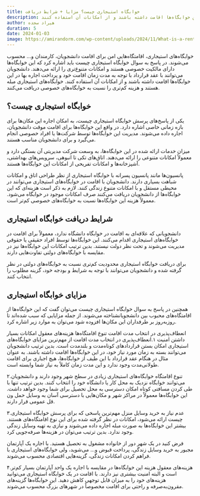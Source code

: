 ```yaml
---
title: خوابگاه استیجاری چیست؟ مزایا + شرایط دریافت
description: در پاسخ به سوال خوابگاه استیجاری چیست باید اشاره کرد که این خوابگاه‌ها دارای مالکیت خصوصی هستند و امکانات متنوع‌تری را ارائه می‌دهند. دانشجویان می‌توانند با عقد قرارداد با توجه به مدت زمان اقامت خود و پرداخت اجاره بها در این خوابگاه‌ها اقامت داشته باشند و از امکانات آن استفاده کنند
author: هیراد سجده
duration: 5
date: 2024-01-03
image: https://amirandorm.com/wp-content/uploads/2024/11/What-is-a-rented-accommodation.jpg
---
```

خوابگاه‌های استیجاری، اقامتگاه‌هایی امن برای اقامت دانشجویان، کارمندان و… محسوب می‌شوند. در پاسخ به سوال خوابگاه استیجاری چیست باید اشاره کرد که این خوابگاه‌ها دارای مالکیت خصوصی هستند و امکانات متنوع‌تری را ارائه می‌دهند. دانشجویان می‌توانند با عقد قرارداد با توجه به مدت زمان اقامت خود و پرداخت اجاره بها در این خوابگاه‌ها اقامت داشته باشند و از امکانات آن استفاده کنند. خوابگاه‌های استیجاری مبله هستند و هزینه کم‌تری را نسبت به خوابگاه‌های خصوصی دریافت می‌کنند.

## خوابگاه استیجاری چیست؟
یکی از پاسخ‌های پرسش خوابگاه استیجاری چیست، به امکان اجاره این مکان‌ها برای بازه زمانی خاصی اشاره دارد. در واقع این خوابگاه‌ها برای اقامت موقت دانشجویان، اجاره داده می‌شوند. مدیریت این خوابگاه‌ها توسط شرکت‌ها یا افراد خصوصی انجام می‌گیرد و برای دانشجویان مناسب هستند.

میزان خدمات ارائه شده در این خوابگاه‌ها، به وسعت شرکت مدیریتی آن بستگی دارد و معمولاً امکانات متنوعی را ارائه می‌دهند. اتاق‌های تکی تا انبوهی، سرویس‌های بهداشتی، آشپزخانه‌ها و امکانات تفریحی از امکانات این خوابگاه‌ها هستند.

پانسیون‌ها مانند پانسیون پسرانه با خوابگاه استیجاری از نظر طراحی اتاق و امکانات شباهت بسیاری دارند. دانشجویان با اقامت در خوابگاه‌های استیجاری می‌توانند در محیطی مستقل و با امکانات متنوع زندگی کنند. لازم به ذکر است هزینه‌ای که این خوابگاه‌ها از دانشجویان دریافت می‌کنند صرف امکانات موجود در خوابگاه می‌شود. معمولاً هزینه این خوابگاه‌ها نسبت به خوابگاه‌های خصوصی کم‌تر است.

## شرایط دریافت خوابگاه استیجاری
دانشجویانی که علاقه‌ای به اقامت در خوابگاه دانشگاه ندارد، معمولاً برای اقامت در خوابگاه‌های استیجاری اقدام می‌کنند. این خوابگاه‌ها توسط افراد حقیقی یا حقوقی مدیریت می‌شوند و تحت نظر دولت نیستند. بدین ترتیب امکانات این خوابگاه‌ها نیز در مقایسه با خوابگاه‌های دولتی تفاوت‌هایی دارند.

برای دریافت خوابگاه استیجاری محدودیت کم‌تری نسبت به خوابگاه‌های دولتی در نظر گرفته شده و دانشجویان می‌توانند با توجه به شرایط و بودجه خود، گزینه مطلوب را انتخاب کنند.

## مزایای خوابگاه استیجاری
همچنین در پاسخ به سوال خوابگاه استیجاری چیست می‌توان گفت که این خوابگاه‌ها از اقامتگاه‌های محبوب بین دانشجویانشناخته می‌شوند. از جمله مزایایی که سبب شده‌اند تا روزبه‌روز بر طرفداران این مکان‌ها افزوده شود می‌توان به موارد زیر اشاره کرد.

انعطاف‌پذیری در انتخاب مدت اقامت
تنوع اقامتگاه‌ها
هزینه‌های معقول
امکانات بسیار
داشتن امنیت
۱.انعطاف‌پذیری در انتخاب مدت اقامت
از مهم‌ترین مزایای خوابگاه‌های استیجاری امکان بستن قراردادهای کوتاه‌مدت و بلندمدت است. بدین ترتیب دانشجویان می‌توانند بسته به زمان مورد نیاز خود، در این خوابگاه‌ها اقامت داشته باشند. به عنوان مثال در هنگام عقد قرارداد با این طیف از خوابگاه‌ها، هیچ اجباری برای اقامت طولانی‌مدت وجود ندارد و این مدت زمان کاملاً به نیاز شما وابسته است.

۲.تنوع اقامتگاه
خوابگاه‌های استیجاری زیادی در سطح شهر وجود دارند و دانشجویان می‌توانند خوابگاه نزدیک به محل کار یا دانشگاه خود را انتخاب کنند. بدین ترتیب تنها با طی کردن مسافتی کوتاه امکان دسترسی به محل تحصیل برای شما وجود خواهد داشت. این خوابگاه‌ها معمولاً در مراکز شهر و مکان‌هایی با دسترسی آسان به وسایل حمل ‌ون قل عمومی قرار دارند.

۳.عدم نیاز به خرید وسایل منزل
مهم‌ترین پاسخی که برای پرسش خوابگاه استیجاری چیست ارائه می‌شود، امکانات در نظر گرفته شده برای این نوع اقامتگاه‌های هستند. بیشتر این خوابگاه‌ها به صورت مبله اجاره داده می‌شوند و نیازی به تهیه وسایل زندگی وجود ندارد. بدین ترتیب می‌توان در هزینه‌ها صرفه‌جویی کرد.

فرض کنید در یک شهر دور از خانواده‌ مشغول به تحصیل هستید. با اجاره یک آپارتمان مجبور به خرید وسایل زندگی، پرداخت قبوض و… می‌شوید، ولی خوابگاه‌های استیجاری با فراهم کردن امکانات زندگی، گزینه‌هایی اقتصادی محسوب می‌شوند.

۴.هزینه‌های معقول
هزینه این خوابگاه‌ها در مقایسه با اجاره یک واحد آپارتمان بسیار کم‌تر است و البته امنیت بیشتری نیز دارند. با اقامت در یک خوابگاه استیجاری می‌توانید هزینه‌های خود را به میزان قابل‌ توجهی کاهش دهید. این خوابگاه‌ها گزینه‌های مقرون‌به‌صرفه و راحتی برای اقامت مخصوصاً در شهرهای بزرگ محسوب می‌شوند.